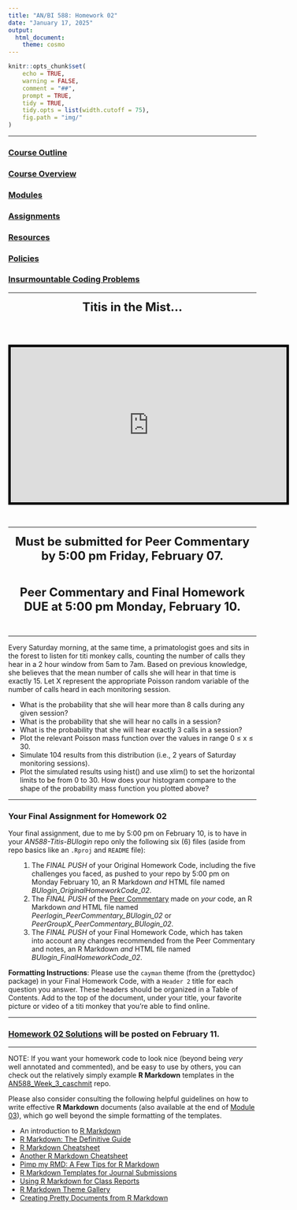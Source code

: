 ```yaml
---
title: "AN/BI 588: Homework 02"
date: "January 17, 2025"
output:
  html_document:
    theme: cosmo
---
```


```r
knitr::opts_chunk$set(
	echo = TRUE,
	warning = FALSE,
	comment = "##",
	prompt = TRUE,
	tidy = TRUE,
	tidy.opts = list(width.cutoff = 75),
	fig.path = "img/"
)
```

***

### [Course Outline](https://fuzzyatelin.github.io/bioanth-stats/outline.html)
### [Course Overview](https://fuzzyatelin.github.io/bioanth-stats/overview.html)
### [Modules](https://fuzzyatelin.github.io/bioanth-stats/modules.html)
### [Assignments](https://fuzzyatelin.github.io/bioanth-stats/assignments.html)
### [Resources](https://fuzzyatelin.github.io/bioanth-stats/resources.html)
### [Policies](https://fuzzyatelin.github.io/bioanth-stats/policies.html)
### [Insurmountable Coding Problems](https://fuzzyatelin.github.io/bioanth-stats/studentproblems.html)

***

<center>
<font size="+2"><b>Titis in the Mist...</b></font></center><br>

<br><center>
<iframe width="560" height="315" src="https://www.youtube.com/embed/CkUCCyhv5Xc?start=161&end=257&autoplay=1&loop=1" frameborder="0" allow="accelerometer; encrypted-media; gyroscope; picture-in-picture" allowfullscreen style="border:5px solid black"></iframe>
</center>
<br>

***

<center>

<font size="+2"><b>Must be submitted for Peer Commentary by 5:00 pm Friday, February 07.</b></font>

</center><br>

<center>

<font size="+2"><b>Peer Commentary and Final Homework DUE at 5:00 pm Monday, February 10.</b></font>

</center><br>

***

Every Saturday morning, at the same time, a primatologist goes and sits in the forest to listen for titi monkey calls, counting the number of calls they hear in a 2 hour window from 5am to 7am. Based on previous knowledge, she believes that the mean number of calls she will hear in that time is exactly 15. Let X represent the appropriate Poisson random variable of the number of calls heard in each monitoring session.

- What is the probability that she will hear more than 8 calls during any given session?
- What is the probability that she will hear no calls in a session?
- What is the probability that she will hear exactly 3 calls in a session?
- Plot the relevant Poisson mass function over the values in range 0 ≤ x ≤ 30.
- Simulate 104 results from this distribution (i.e., 2 years of Saturday monitoring sessions).
- Plot the simulated results using hist() and use xlim() to set the horizontal limits to be from 0 to 30. How does your histogram compare to the shape of the probability mass function you plotted above?

***

### **Your Final Assignment for Homework 02**

Your final assignment, due to me by 5:00 pm on February 10, is to have in your *AN588-Titis-BUlogin* repo only the following six (6) files (aside from repo basics like an `.Rproj` and `README` file):
<ol>
1. The *FINAL PUSH* of your Original Homework Code, including the five challenges you faced, as pushed to your repo by 5:00 pm on Monday February 10, an R Markdown *and* HTML file named *BUlogin_OriginalHomeworkCode_02*.
2. The *FINAL PUSH* of the [Peer Commentary](https://fuzzyatelin.github.io/bioanth-stats/peercommentary.html) made on *your* code, an R Markdown *and* HTML file named *Peerlogin_PeerCommentary_BUlogin_02* or *PeerGroupX_PeerCommentary_BUlogin_02*.
3. The *FINAL PUSH* of your Final Homework Code, which has taken into account any changes recommended from the Peer Commentary and notes, an R Markdown *and* HTML file named *BUlogin_FinalHomeworkCode_02*.
</ol>

**Formatting Instructions**: Please use the `cayman` theme (from the {prettydoc} package) in your Final Homework Code, with a `Header 2` title for each question you answer. These headers should be organized in a Table of Contents. Add to the top of the document, under your title, your favorite picture or video of a titi monkey that you're able to find online.

***

### [Homework 02 Solutions]() will be posted on February 11.

***

NOTE: If you want your homework code to look nice (beyond being *very* well annotated and commented), and be easy to use by others, you can check out the relatively simply example **R Markdown** templates in the [AN588_Week_3_caschmit](https://github.com/fuzzyatelin/AN588_Week_3_caschmit) repo.

Please also consider consulting the following helpful guidelines on how to write effective **R Markdown** documents (also available at the end of [Module 03](https://fuzzyatelin.github.io/bioanth-stats/module-03/module-03.html)), which go well beyond the simple formatting of the templates.
<ul>
<li>An introduction to [R Markdown](https://rmarkdown.rstudio.com/)</li>
<li>[R Markdown: The Definitive Guide](https://bookdown.org/yihui/rmarkdown/)</li>
<li>[R Markdown Cheatsheet](https://rmarkdown.rstudio.com/lesson-15.html)</li>
<li>[Another R Markdown Cheatsheet](https://www.rstudio.com/wp-content/uploads/2015/02/rmarkdown-cheatsheet.pdf)</li>
<li>[Pimp my RMD: A Few Tips for R Markdown](https://holtzy.github.io/Pimp-my-rmd/)</li>
<li>[R Markdown Templates for Journal Submissions](https://github.com/rstudio/rticles/tree/master/inst/rmarkdown/templates)</li>
<li>[Using R Markdown for Class Reports](https://www.stat.cmu.edu/~cshalizi/rmarkdown/)</li>
<li>[R Markdown Theme Gallery](http://www.datadreaming.org/post/r-markdown-theme-gallery/)</li>
<li>[Creating Pretty Documents from R Markdown](https://cran.r-project.org/web/packages/prettydoc/vignettes/architect.html)</li>
</ul>
<br>